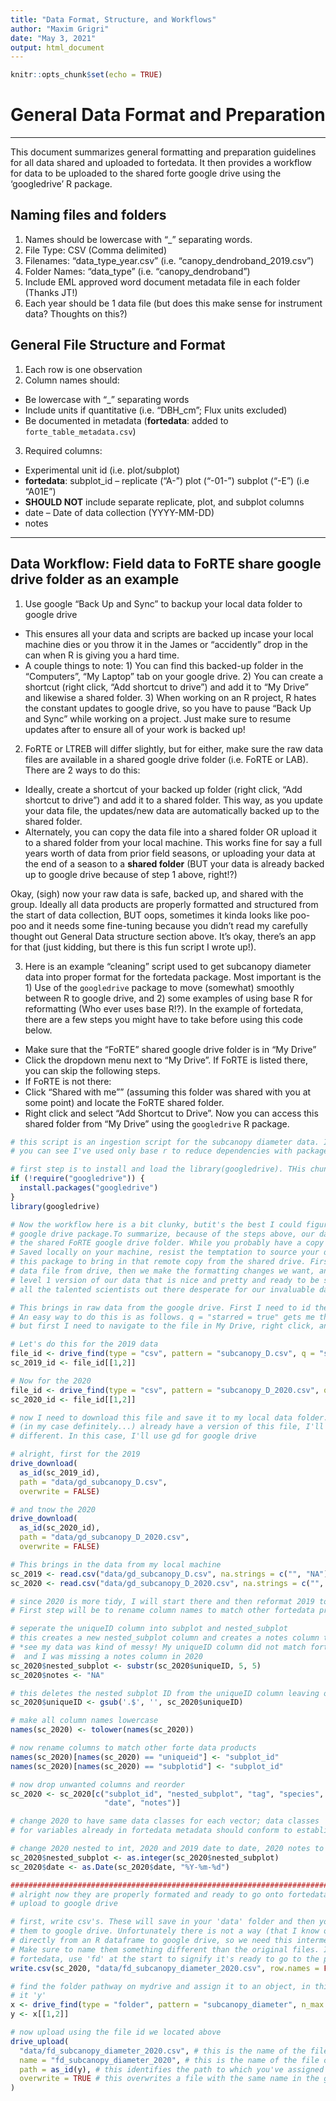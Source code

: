 ```yaml
---
title: "Data Format, Structure, and Workflows"
author: "Maxim Grigri"
date: "May 3, 2021"
output: html_document
---
```


```r
knitr::opts_chunk$set(echo = TRUE)
```

# General Data Format and Preparation

***

This document summarizes general formatting and preparation guidelines for all data
shared and uploaded to fortedata. It then provides a workflow for data to be uploaded 
to the shared forte google drive using the 'googledrive' R package.

## Naming files and folders

1. Names should be lowercase with "_" separating words.
2. File Type: CSV (Comma delimited)
3. Filenames: "data_type_year.csv" (i.e. "canopy_dendroband_2019.csv")
4. Folder Names: "data_type" (i.e. "canopy_dendroband")
5. Include EML approved word document metadata file in each folder (Thanks JT!)
5. Each year should be 1 data file (but does this make sense for instrument data? Thoughts on this?)

## General File Structure and Format

1. Each row is one observation
2. Column names should:
  + Be lowercase with "_" separating words 
  + Include units if quantitative (i.e. "DBH_cm"; Flux units excluded)
  + Be documented in metadata (**fortedata**: added to `forte_table_metadata.csv`) 
3. Required columns:
  + Experimental unit id (i.e. plot/subplot)
  + **fortedata**: subplot_id -- replicate ("A-") plot ("-01-") subplot ("-E") (i.e   "A01E")
  + **SHOULD NOT** include separate replicate, plot, and subplot columns
  + date -- Date of data collection (YYYY-MM-DD)
  + notes

***

## Data Workflow: Field data to FoRTE share google drive folder as an example

1. Use google "Back Up and Sync" to backup your local data folder to google drive 
  + This ensures all your data and scripts are backed up incase your local machine dies
  or you throw it in the James or "accidently" drop in the can when R is giving you a hard time.
  + A couple things to note: 1) You can find this backed-up folder in the "Computers", "My Laptop"
  tab on your google drive. 2) You can create a shortcut (right click, "Add shortcut to drive") and add 
  it to "My Drive" and likewise a shared folder. 3) When working on an R project, R hates the constant updates to google drive, so you have to pause "Back Up and Sync" while working on a project. Just make sure to resume updates after to ensure all of your work is backed up!  
2. FoRTE or LTREB will differ slightly, but for either, make sure the raw data files are available in
  a shared google drive folder (i.e. FoRTE or LAB). There are 2 ways to do this:
  + Ideally, create a shortcut of your backed up folder (right click, "Add shortcut to drive") and add it to a shared folder. This way, as you update your data file, the updates/new data are automatically backed up to the shared folder. 
  + Alternately, you can copy the data file into a shared folder OR upload it to a shared folder from your     local machine. This works fine for say a full years worth of data from prior field seasons, or uploading     your data at the end of a season to a **shared folder** (BUT your data is already backed up to google drive because of step 1 above, right!?)  
  
Okay, (sigh) now your raw data is safe, backed up, and shared with the group. Ideally all data products are properly formatted and structured from the start of data collection, BUT oops, sometimes it kinda looks like poo-poo and it needs some fine-tuning because you didn't read my carefully thought out General Data structure section above. It's okay, there's an app for that (just kidding, but there is this fun script I wrote up!). 

3. Here is an example "cleaning" script used to get subcanopy diameter data into proper format for the fortedata package. Most important is the 1) Use of the `googledrive` package to move (somewhat) smoothly between R to google drive, and 2) some examples of using base R for reformatting (Who ever uses base R!?). In the example of fortedata, there are a few steps you might have to take before using this code below.

  + Make sure that the "FoRTE" shared google drive folder is in "My Drive"
  + Click the dropdown menu next to "My Drive". If FoRTE is listed there, you can skip the following steps.
  + If FoRTE is not there:
  + Click "Shared with me"" (assuming this folder was shared with you at some point) and locate the FoRTE shared folder.
  + Right click and select "Add Shortcut to Drive". Now you can access this shared folder from "My Drive" using the `googledrive` R package.

```r
# this script is an ingestion script for the subcanopy diameter data. In this example, 
# you can see I've used only base r to reduce dependencies with packages like dplyr

# first step is to install and load the library(googledrive). THis chunk should do that for ya!
if (!require("googledrive")) {
  install.packages("googledrive")
}
library(googledrive)

# Now the workflow here is a bit clunky, butit's the best I could figure out using the
# google drive package.To summarize, because of the steps above, our data is good and backed up to 
# the shared FoRTE google drive folder. While you probably have a copy of the raw data file
# Saved locally on your machine, resist the temptation to source your data locally and use 
# this package to bring in that remote copy from the shared drive. First, we download the raw
# data file from drive, then we make the formatting changes we want, and last we upload a new 
# level 1 version of our data that is nice and pretty and ready to be shared and used by 
# all the talented scientists out there desperate for our invaluable data. 

# This brings in raw data from the google drive. First I need to id the files I want.
# An easy way to do this is as follows. q = "starred = true" gets me the file I want quickly,
# but first I need to navigate to the file in My Drive, right click, and select "Add to Starred"

# Let's do this for the 2019 data 
file_id <- drive_find(type = "csv", pattern = "subcanopy_D.csv", q = "starred = true")
sc_2019_id <- file_id[[1,2]]

# Now for the 2020
file_id <- drive_find(type = "csv", pattern = "subcanopy_D_2020.csv", q = "starred = true")
sc_2020_id <- file_id[[1,2]]

# now I need to download this file and save it to my local data folder. Since I probably 
# (in my case definitely...) already have a version of this file, I'll name it something
# different. In this case, I'll use gd for google drive

# alright, first for the 2019
drive_download(
  as_id(sc_2019_id), 
  path = "data/gd_subcanopy_D.csv",
  overwrite = FALSE)

# and tnow the 2020
drive_download(
  as_id(sc_2020_id), 
  path = "data/gd_subcanopy_D_2020.csv",
  overwrite = FALSE)

# This brings in the data from my local machine
sc_2019 <- read.csv("data/gd_subcanopy_D.csv", na.strings = c("", "NA"))
sc_2020 <- read.csv("data/gd_subcanopy_D_2020.csv", na.strings = c("", "NA"))

# since 2020 is more tidy, I will start there and then reformat 2019 to match it 
# First step will be to rename column names to match other fortedata products 

# seperate the uniqueID column into subplot and nested_subplot
# this creates a new nested_subplot column and creates a notes column to match 2019
# *see my data was kind of messy! My uniqueID column did not match fortedata requirements
#  and I was missing a notes column in 2020
sc_2020$nested_subplot <- substr(sc_2020$uniqueID, 5, 5)
sc_2020$notes <- "NA"

# this deletes the nested subplot ID from the uniqueID column leaving only the subplot_id
sc_2020$uniqueID <- gsub('.$', '', sc_2020$uniqueID)

# make all column names lowercase 
names(sc_2020) <- tolower(names(sc_2020))

# now rename columns to match other forte data products
names(sc_2020)[names(sc_2020) == "uniqueid"] <- "subplot_id"
names(sc_2020)[names(sc_2020) == "subplotid"] <- "subplot_id"

# now drop unwanted columns and reorder 
sc_2020 <- sc_2020[c("subplot_id", "nested_subplot", "tag", "species", "dbh_mm", 
                     "date", "notes")]

# change 2020 to have same data classes for each vector; data classes 
# for variables already in fortedata metadata should conform to established classes 

# change 2020 nested to int, 2020 and 2019 date to date, 2020 notes to character
sc_2020$nested_subplot <- as.integer(sc_2020$nested_subplot)
sc_2020$date <- as.Date(sc_2020$date, "%Y-%m-%d")

#####################################################################################
# alright now they are properly formated and ready to go onto fortedata. 
# upload to google drive 

# first, write csv's. These will save in your 'data' folder and then you will upload
# them to google drive. Unfortunately there is not a way (that I know of...) to move
# directly from an R dataframe to google drive, so we need this intermediate step.
# Make sure to name them something different than the original files. In the case of 
# fortedata, use 'fd' at the start to signify it's ready to go to the package
write.csv(sc_2020, "data/fd_subcanopy_diameter_2020.csv", row.names = FALSE)

# find the folder pathway on mydrive and assign it to an object, in this case I called
# it 'y'
x <- drive_find(type = "folder", pattern = "subcanopy_diameter", n_max = 6)
y <- x[[1,2]]

# now upload using the file id we located above 
drive_upload(
  "data/fd_subcanopy_diameter_2020.csv", # this is the name of the file on your machine 
  name = "fd_subcanopy_diameter_2020", # this is the name of the file on googledrive
  path = as_id(y), # this identifies the path to which you've assigned the letter 'y'
  overwrite = TRUE # this overwrites a file with the same name in the googledrive
)

```
